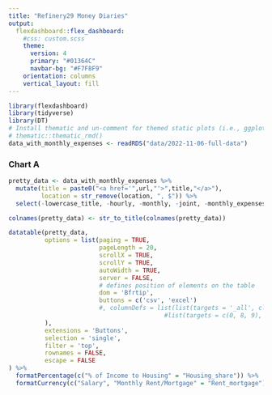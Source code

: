 ```yaml
---
title: "Refinery29 Money Diaries"
output: 
  flexdashboard::flex_dashboard:
    #css: custom.scss
    theme: 
      version: 4
      primary: "#01364C"
      navbar-bg: "#F7F8F9"
    orientation: columns
    vertical_layout: fill
---
```


```r
library(flexdashboard)
library(tidyverse)
library(DT)
# Install thematic and un-comment for themed static plots (i.e., ggplot2)
# thematic::thematic_rmd()
data_with_monthly_expenses <- readRDS("data/2022-11-06-full-data")
```

### Chart A

```r
pretty_data <- data_with_monthly_expenses %>%
  mutate(title = paste0("<a href='",url,"'>",title,"</a>"),
         location = str_remove(location, ", $")) %>% 
  select(-lowercase_title, -hourly, -monthly, -joint, -monthly_expenses, -url) 

colnames(pretty_data) <- str_to_title(colnames(pretty_data))
```

```r
datatable(pretty_data,
          options = list(paging = TRUE,    
                         pageLength = 20, 
                         scrollX = TRUE,   
                         scrollY = TRUE,  
                         autoWidth = TRUE,
                         server = FALSE,  
                         # defines position of elements on the table
                         dom = 'Bfrtip',
                         buttons = c('csv', 'excel')
                         #, columnDefs = list(list(targets = '_all', className = 'dt-center'),
                                           #list(targets = c(0, 8, 9), visible = FALSE))
          ),
          extensions = 'Buttons',
          selection = 'single', 
          filter = 'top',           
          rownames = FALSE,
          escape = FALSE
) %>%
  formatPercentage(c("% of Income to Housing" = "Housing_share")) %>%
  formatCurrency(c("Salary", "Monthly Rent/Mortgage" = "Rent_mortgage"), digits = 0)
```

